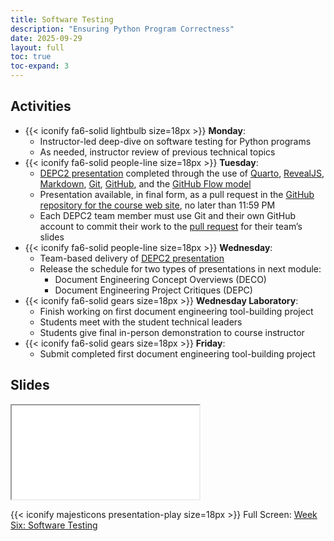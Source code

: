 ```yaml
---
title: Software Testing
description: "Ensuring Python Program Correctness"
date: 2025-09-29
layout: full
toc: true
toc-expand: 3
---
```


## Activities

- {{< iconify fa6-solid lightbulb size=18px >}} **Monday**:
  - Instructor-led deep-dive on software testing for Python programs
  - As needed, instructor review of previous technical topics
- {{< iconify fa6-solid people-line size=18px >}} **Tuesday**:
  - [DEPC2 presentation](/slides/depc/weekfive/index.qmd) completed through the
  use of [Quarto](https://quarto.org/), [RevealJS](https://revealjs.com/),
  [Markdown](https://www.markdownguide.org/), [Git](https://git-scm.com/),
  [GitHub](https://github.com/), and the [GitHub Flow
  model](https://docs.github.com/en/get-started/quickstart/github-flow)
  - Presentation available, in final form, as a pull request in the [GitHub
  repository for the course web
  site](https://github.com/prosegrammers/www.prosegrammers.com), no later than
  11:59 PM
  - Each DEPC2 team member must use Git and their own GitHub account to commit
  their work to the [pull
  request](https://docs.github.com/en/pull-requests/collaborating-with-pull-requests/proposing-changes-to-your-work-with-pull-requests/about-pull-requests)
  for their team's slides
- {{< iconify fa6-solid people-line size=18px >}} **Wednesday**:
  - Team-based delivery of [DEPC2
  presentation](/slides/depc/weekfive/index.qmd)
  - Release the schedule for two types of presentations in next module:
     - Document Engineering Concept Overviews (DECO)
     - Document Engineering Project Critiques (DEPC)
- {{< iconify fa6-solid gears size=18px >}} **Wednesday Laboratory**:
  - Finish working on first document engineering tool-building project
  - Students meet with the student technical leaders
  - Students give final in-person demonstration to course instructor
- {{< iconify fa6-solid gears size=18px >}} **Friday**:
  - Submit completed first document engineering tool-building project 

## Slides

```{=html}
<iframe class="slide-deck" src="../../slides/weeksix/"></iframe>
```

{{< iconify majesticons presentation-play size=18px >}} Full Screen: [Week
Six: Software Testing](../../slides/weeksix/)
